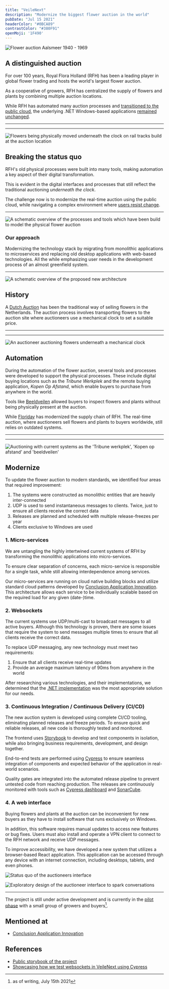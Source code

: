 ```yaml
---
title: "VeileNext"
description: "Modernize the biggest flower auction in the world"
pubDate: "Jul 15 2021"
headerColor: "#0BCA89"
contrastColor: "#380F91"
openMoji: '1F490'
---
```


![Flower auction Aalsmeer 1940 - 1969](/project/veilenext/aalsmeer_1940.jpg)

## A distinguished auction
For over 100 years, Royal Flora Holland (RFH) has been a leading player in global flower trading and hosts the world's largest flower auction.

As a cooperative of growers, RFH has centralized the supply of flowers and plants by combining multiple auction locations.

While RFH has automated many auction processes and [transitioned to the public cloud](https://www.conclusion.nl/application-innovation/cases/de-applicatie-transformatie-naar-de-aws-public-cloud-voor-royal-floraholland), the underlying .NET Windows-based applications [remained unchanged](https://aws.amazon.com/products/storage/lift-and-shift).

---
---
![Flowers being physically moved underneath the clock on rail tracks build at the auction location](/project/veilenext/beneath_the_clock.jpg "Flowers being sold 'Underneath the clock'")

## Breaking the status quo
RFH's old physical processes were built into many tools, making automation a key aspect of their digital transformation.

This is evident in the digital interfaces and processes that still reflect the traditional auctioning _underneath the clock_.

The challenge now is to modernize the real-time auction using the public cloud, while navigating a complex environment where [users resist change](https://amstelveenblog.nl/2021/02/20/protest-tegen-bloemenveiling).

---
![A schematic overview of the processes and tools which have been build to model the physical flower auction](/project/veilenext/physical_processes.jpg "Architecture of processes and tools that mimic the physical auction")

### Our approach
Modernizing the technology stack by migrating from monolithic applications to microservices and replacing old desktop applications with web-based technologies. All the while emphasizing user needs in the development process of an almost greenfield system.

---
![A schematic overview of the proposed new architecture](/project/veilenext/proposed_architecture.png "Proposed new architecture")

## History

A [Dutch Auction](https://www.youtube.com/watch?v=uAdmzyKagvE) has been the traditional way of selling flowers in the Netherlands. The auction process involves transporting flowers to the auction site where auctioneers use a mechanical clock to set a suitable price.

---
---
![An auctioneer auctioning flowers underneath a mechanical clock](/project/veilenext/physical_clock.png "Auctioning with a mechanical clock")

## Automation
During the automation of the flower auction, several tools and processes were developed to support the physical processes. These include digital buying locations such as the _Tribune Werkplek_ and the remote buying application, _Kopen Op Afstand_, which enable buyers to purchase from anywhere in the world.

Tools like [Beeldveilen](https://www.hortipoint.nl/vakbladvoordebloemisterij/floraholland-voert-beeldveilen-in-op-alle-klokken-rijnsburg) allowed buyers to inspect flowers and plants without being physically present at the auction.

While [Floriday](https://www.floriday.io) has modernized the supply chain of RFH. The real-time auction, where auctioneers sell flowers and plants to buyers worldwide, still relies on outdated systems.

---
---
![Auctioning with current systems as the 'Tribune werkplek', 'Kopen op afstand' and 'beeldveilen'](/project/veilenext/current_auctioning.jpg "Auctioning with current systems")

## Modernize

To update the flower auction to modern standards, we identified four areas that required improvement:

1. The systems were constructed as monolithic entities that are heavily inter-connected
2. UDP is used to send instantaneous messages to clients. Twice, just to ensure all clients receive the correct data
3. Releases are planned and scheduled with multiple release-freezes per year
4. Clients exclusive to Windows are used

### 1. Micro-services
We are untangling the highly intertwined current systems of RFH by transforming the monolithic applications into micro-services.

To ensure clear separation of concerns, each micro-service is responsible for a single task, while still allowing interdependence among services.

Our micro-services are running on cloud native building blocks and utilize standard cloud patterns developed by [Conclusion Application Innovation](https://www.conclusion.nl/application-innovation). This architecture allows each service to be individually scalable based on the required load for any given (date-)time.

### 2. Websockets
The current systems use UDP/multi-cast to broadcast messages to all active buyers. Although this technology is proven, there are some issues that require the system to send messages multiple times to ensure that all clients receive the correct data.

To replace UDP messaging, any new technology must meet two requirements:

1. Ensure that all clients receive real-time updates
2. Provide an average maximum latency of 90ms from anywhere in the world

After researching various technologies, and their implementations, we determined that the [.NET implementation](https://docs.microsoft.com/en-us/aspnet/core/fundamentals/websockets?view=aspnetcore-6.0) was the most appropriate solution for our needs.

### 3. Continuous Integration / Continuous Delivery (CI/CD)
The new auction system is developed using complete CI/CD tooling, eliminating planned releases and freeze periods. To ensure quick and reliable releases, all new code is thoroughly tested and monitored.

The frontend uses [Storybook](https://storybook.js.org) to develop and test components in isolation, while also bringing business requirements, development, and design together.

End-to-end tests are performed using [Cypress](https://docs.cypress.io/guides/overview/why-cypress) to ensure seamless integration of components and expected behavior of the application in real-world scenarios.

Quality gates are integrated into the automated release pipeline to prevent untested code from reaching production. The releases are continuously monitored with tools such as [Cypress dashboard](https://www.cypress.io/dashboard) and [SonarCube](https://www.sonarqube.org).

### 4. A web interface
Buying flowers and plants at the auction can be inconvenient for new buyers as they have to install software that runs exclusively on Windows.

In addition, this software requires manual updates to access new features or bug fixes. Users must also install and operate a VPN client to connect to the RFH network and receive UDP messages.

To improve accessibility, we have developed a new system that utilizes a browser-based React application. This application can be accessed through any device with an internet connection, including desktops, tablets, and even phones.

![Status quo of the auctioneers interface](/project/veilenext/status_quo.png "Status quo")

![Exploratory design of the auctioneer interface to spark conversations](/project/veilenext/exploration.png "Exploratory design to spark conversations")

---
The project is still under active development and is currently in the [pilot phase](https://www.royalfloraholland.com/en/campaign/on-site-auctioning-eelde) with a small group of growers and buyers[^1].

[^1]: as of writing, July 15th 2021

## Mentioned at
- [Conclusion Application Innovation](https://www.conclusion.nl/werken-bij/nieuws/met-verschillende-ontwikkelaars-werken-aan-een-doel)

## References
- [Public storybook of the project](https://storybook.rfh-auction.com)
- [Showcasing how we test websockets in VeileNext using Cypress](https://www.meetup.com/nl-NL/cypress-meetup-group-netherlands/events/277899235)
